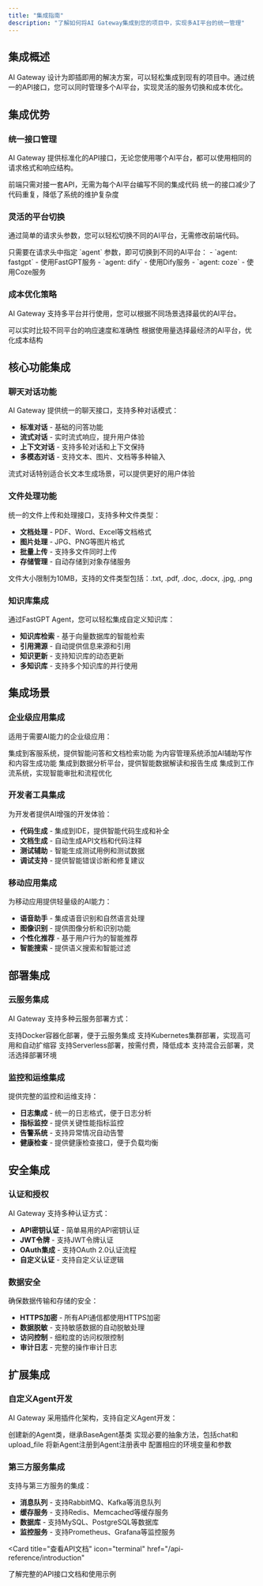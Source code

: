 ```yaml
---
title: "集成指南"
description: "了解如何将AI Gateway集成到您的项目中，实现多AI平台的统一管理"
---
```


## 集成概述

AI Gateway 设计为即插即用的解决方案，可以轻松集成到现有的项目中。通过统一的API接口，您可以同时管理多个AI平台，实现灵活的服务切换和成本优化。

## 集成优势

### 统一接口管理

AI Gateway 提供标准化的API接口，无论您使用哪个AI平台，都可以使用相同的请求格式和响应结构。

<CardGroup cols={2}>
<Card title="简化前端开发" icon="code">
  前端只需对接一套API，无需为每个AI平台编写不同的集成代码
</Card>

<Card title="降低维护成本" icon="wrench">
  统一的接口减少了代码重复，降低了系统的维护复杂度
</Card>
</CardGroup>

### 灵活的平台切换

通过简单的请求头参数，您可以轻松切换不同的AI平台，无需修改前端代码。

<Info>
只需要在请求头中指定 `agent` 参数，即可切换到不同的AI平台：
- `agent: fastgpt` - 使用FastGPT服务
- `agent: dify` - 使用Dify服务  
- `agent: coze` - 使用Coze服务
</Info>

### 成本优化策略

AI Gateway 支持多平台并行使用，您可以根据不同场景选择最优的AI平台。

<CardGroup cols={2}>
<Card title="性能对比" icon="chart-line">
  可以实时比较不同平台的响应速度和准确性
</Card>

<Card title="成本控制" icon="dollar-sign">
  根据使用量选择最经济的AI平台，优化成本结构
</Card>
</CardGroup>

## 核心功能集成

### 聊天对话功能

AI Gateway 提供统一的聊天接口，支持多种对话模式：

- **标准对话** - 基础的问答功能
- **流式对话** - 实时流式响应，提升用户体验
- **上下文对话** - 支持多轮对话和上下文保持
- **多模态对话** - 支持文本、图片、文档等多种输入

<Tip>
流式对话特别适合长文本生成场景，可以提供更好的用户体验
</Tip>

### 文件处理功能

统一的文件上传和处理接口，支持多种文件类型：

- **文档处理** - PDF、Word、Excel等文档格式
- **图片处理** - JPG、PNG等图片格式
- **批量上传** - 支持多文件同时上传
- **存储管理** - 自动存储到对象存储服务

<Warning>
文件大小限制为10MB，支持的文件类型包括：.txt, .pdf, .doc, .docx, .jpg, .png
</Warning>

### 知识库集成

通过FastGPT Agent，您可以轻松集成自定义知识库：

- **知识库检索** - 基于向量数据库的智能检索
- **引用溯源** - 自动提供信息来源和引用
- **知识更新** - 支持知识库的动态更新
- **多知识库** - 支持多个知识库的并行使用

## 集成场景

### 企业级应用集成

适用于需要AI能力的企业级应用：

<CardGroup cols={2}>
<Card title="客服系统" icon="headset">
  集成到客服系统，提供智能问答和文档检索功能
</Card>

<Card title="内容管理" icon="file-text">
  为内容管理系统添加AI辅助写作和内容生成功能
</Card>

<Card title="数据分析" icon="chart-bar">
  集成到数据分析平台，提供智能数据解读和报告生成
</Card>

<Card title="工作流自动化" icon="cogs">
  集成到工作流系统，实现智能审批和流程优化
</Card>
</CardGroup>

### 开发者工具集成

为开发者提供AI增强的开发体验：

- **代码生成** - 集成到IDE，提供智能代码生成和补全
- **文档生成** - 自动生成API文档和代码注释
- **测试辅助** - 智能生成测试用例和测试数据
- **调试支持** - 提供智能错误诊断和修复建议

### 移动应用集成

为移动应用提供轻量级的AI能力：

- **语音助手** - 集成语音识别和自然语言处理
- **图像识别** - 提供图像分析和识别功能
- **个性化推荐** - 基于用户行为的智能推荐
- **智能搜索** - 提供语义搜索和智能过滤

## 部署集成

### 云服务集成

AI Gateway 支持多种云服务部署方式：

<CardGroup cols={2}>
<Card title="容器化部署" icon="docker">
  支持Docker容器化部署，便于云服务集成
</Card>

<Card title="Kubernetes" icon="kubernetes">
  支持Kubernetes集群部署，实现高可用和自动扩缩容
</Card>

<Card title="Serverless" icon="cloud">
  支持Serverless部署，按需付费，降低成本
</Card>

<Card title="混合云" icon="network">
  支持混合云部署，灵活选择部署环境
</Card>
</CardGroup>

### 监控和运维集成

提供完整的监控和运维支持：

- **日志集成** - 统一的日志格式，便于日志分析
- **指标监控** - 提供关键性能指标监控
- **告警系统** - 支持异常情况自动告警
- **健康检查** - 提供健康检查接口，便于负载均衡

## 安全集成

### 认证和授权

AI Gateway 支持多种认证方式：

- **API密钥认证** - 简单易用的API密钥认证
- **JWT令牌** - 支持JWT令牌认证
- **OAuth集成** - 支持OAuth 2.0认证流程
- **自定义认证** - 支持自定义认证逻辑

### 数据安全

确保数据传输和存储的安全：

- **HTTPS加密** - 所有API通信都使用HTTPS加密
- **数据脱敏** - 支持敏感数据的自动脱敏处理
- **访问控制** - 细粒度的访问权限控制
- **审计日志** - 完整的操作审计日志

## 扩展集成

### 自定义Agent开发

AI Gateway 采用插件化架构，支持自定义Agent开发：

<Steps>
<Step title="继承基类">
  创建新的Agent类，继承BaseAgent基类
</Step>

<Step title="实现接口">
  实现必要的抽象方法，包括chat和upload_file
</Step>

<Step title="注册Agent">
  将新Agent注册到Agent注册表中
</Step>

<Step title="配置环境">
  配置相应的环境变量和参数
</Step>
</Steps>

### 第三方服务集成

支持与第三方服务的集成：

- **消息队列** - 支持RabbitMQ、Kafka等消息队列
- **缓存服务** - 支持Redis、Memcached等缓存服务
- **数据库** - 支持MySQL、PostgreSQL等数据库
- **监控服务** - 支持Prometheus、Grafana等监控服务

<Card
  title="查看API文档"
  icon="terminal"
  href="/api-reference/introduction"
>
  了解完整的API接口文档和使用示例
</Card>
